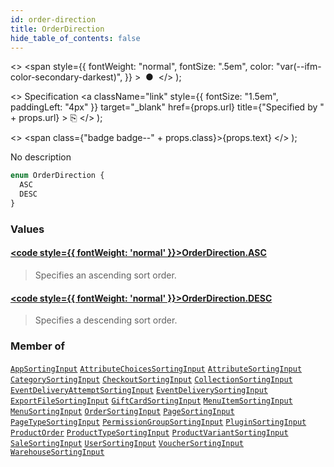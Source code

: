 ```yaml
---
id: order-direction
title: OrderDirection
hide_table_of_contents: false
---
```


  <>
    <span
      style={{
        fontWeight: "normal",
        fontSize: ".5em",
        color: "var(--ifm-color-secondary-darkest)",
      }}
    >
      &nbsp;●&nbsp;
    </span>
  </>
);

  <>
    Specification
    <a
      className="link"
      style={{ fontSize: "1.5em", paddingLeft: "4px" }}
      target="\_blank"
      href={props.url}
      title={"Specified by " + props.url}
    >
      ⎘
    </a>
  </>
);

  <>
    <span class={"badge badge--" + props.class}>{props.text}</span>
  </>
);

No description

```graphql
enum OrderDirection {
  ASC
  DESC
}
```

### Values

#### [<code style={{ fontWeight: 'normal' }}>OrderDirection.<b>ASC</b></code>](#)

> Specifies an ascending sort order.

#### [<code style={{ fontWeight: 'normal' }}>OrderDirection.<b>DESC</b></code>](#)

> Specifies a descending sort order.

### Member of

[`AppSortingInput`](../../../developer/api-reference/inputs/app-sorting-input) <Badge class="secondary" text="input"/><Bullet />[`AttributeChoicesSortingInput`](../../../developer/api-reference/inputs/attribute-choices-sorting-input) <Badge class="secondary" text="input"/><Bullet />[`AttributeSortingInput`](../../../developer/api-reference/inputs/attribute-sorting-input) <Badge class="secondary" text="input"/><Bullet />[`CategorySortingInput`](../../../developer/api-reference/inputs/category-sorting-input) <Badge class="secondary" text="input"/><Bullet />[`CheckoutSortingInput`](../../../developer/api-reference/inputs/checkout-sorting-input) <Badge class="secondary" text="input"/><Bullet />[`CollectionSortingInput`](../../../developer/api-reference/inputs/collection-sorting-input) <Badge class="secondary" text="input"/><Bullet />[`EventDeliveryAttemptSortingInput`](../../../developer/api-reference/inputs/event-delivery-attempt-sorting-input) <Badge class="secondary" text="input"/><Bullet />[`EventDeliverySortingInput`](../../../developer/api-reference/inputs/event-delivery-sorting-input) <Badge class="secondary" text="input"/><Bullet />[`ExportFileSortingInput`](../../../developer/api-reference/inputs/export-file-sorting-input) <Badge class="secondary" text="input"/><Bullet />[`GiftCardSortingInput`](../../../developer/api-reference/inputs/gift-card-sorting-input) <Badge class="secondary" text="input"/><Bullet />[`MenuItemSortingInput`](../../../developer/api-reference/inputs/menu-item-sorting-input) <Badge class="secondary" text="input"/><Bullet />[`MenuSortingInput`](../../../developer/api-reference/inputs/menu-sorting-input) <Badge class="secondary" text="input"/><Bullet />[`OrderSortingInput`](../../../developer/api-reference/inputs/order-sorting-input) <Badge class="secondary" text="input"/><Bullet />[`PageSortingInput`](../../../developer/api-reference/inputs/page-sorting-input) <Badge class="secondary" text="input"/><Bullet />[`PageTypeSortingInput`](../../../developer/api-reference/inputs/page-type-sorting-input) <Badge class="secondary" text="input"/><Bullet />[`PermissionGroupSortingInput`](../../../developer/api-reference/inputs/permission-group-sorting-input) <Badge class="secondary" text="input"/><Bullet />[`PluginSortingInput`](../../../developer/api-reference/inputs/plugin-sorting-input) <Badge class="secondary" text="input"/><Bullet />[`ProductOrder`](../../../developer/api-reference/inputs/product-order) <Badge class="secondary" text="input"/><Bullet />[`ProductTypeSortingInput`](../../../developer/api-reference/inputs/product-type-sorting-input) <Badge class="secondary" text="input"/><Bullet />[`ProductVariantSortingInput`](../../../developer/api-reference/inputs/product-variant-sorting-input) <Badge class="secondary" text="input"/><Bullet />[`SaleSortingInput`](../../../developer/api-reference/inputs/sale-sorting-input) <Badge class="secondary" text="input"/><Bullet />[`UserSortingInput`](../../../developer/api-reference/inputs/user-sorting-input) <Badge class="secondary" text="input"/><Bullet />[`VoucherSortingInput`](../../../developer/api-reference/inputs/voucher-sorting-input) <Badge class="secondary" text="input"/><Bullet />[`WarehouseSortingInput`](../../../developer/api-reference/inputs/warehouse-sorting-input) <Badge class="secondary" text="input"/>
